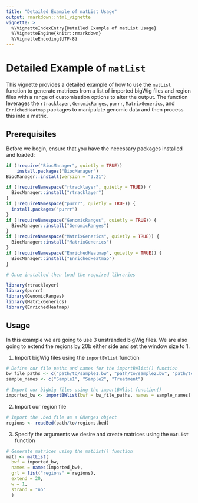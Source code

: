 ```yaml
---
title: "Detailed Example of matList Usage"
output: rmarkdown::html_vignette
vignette: >
  %\VignetteIndexEntry{Detailed Example of matList Usage}
  %\VignetteEngine{knitr::rmarkdown}
  %\VignetteEncoding{UTF-8}
---
```


# Detailed Example of `matList`

This vignette provides a detailed example of how to use the `matList` function to generate matrices from a list of imported bigWig files and region files with a range of customisation options to alter the output. The function leverages the `rtracklayer`, `GenomicRanges`, `purrr`, `MatrixGenerics`, and `EnrichedHeatmap` packages to manipulate genomic data and then process this into a matrix.

## Prerequisites

Before we begin, ensure that you have the necessary packages installed and loaded:

```r
if (!require("BiocManager", quietly = TRUE))
    install.packages("BiocManager")
BiocManager::install(version = "3.21")

if (!requireNamespace("rtracklayer", quietly = TRUE)) {
  BiocManager::install("rtracklayer")
}
if (!requireNamespace("purrr", quietly = TRUE)) {
  install.packages("purrr")
}
if (!requireNamespace("GenomicRanges", quietly = TRUE)) {
  BiocManager::install("GenomicRanges")
}
if (!requireNamespace("MatrixGenerics", quietly = TRUE)) {
  BiocManager::install("MatrixGenerics")
}
if (!requireNamespace("EnrichedHeatmap", quietly = TRUE)) {
  BiocManager::install("EnrichedHeatmap")
}

# Once installed then load the required libraries

library(rtracklayer)
library(purrr)
library(GenomicRanges)
library(MatrixGenerics)
library(EnrichedHeatmap)
```

## Usage

In this example we are going to use 3 unstranded bigWig files. We are also going to extend the regions by 20b either side and set the window size to 1.

1. Import bigWig files using the `importBWlist` function

```r
# Define our file paths and names for the importBWlist() function
bw_file_paths <- c("path/to/sample1.bw", "path/to/sample2.bw", "path/to/treatment.bw")
sample_names <- c("Sample1", "Sample2", "Treatment")

# Import our bigWig files using the importBWlist function()
imported_bw <- importBWlist(bwf = bw_file_paths, names = sample_names)
```

2. Import our region file

```r 
# Import the .bed file as a GRanges object
regions <- readBed(path/to/regions.bed)
```

3. Specify the arguments we desire and create matrices using the `matList` function

```r
# Generate matrices using the matList() function
matl <- matList(
  bwf = imported_bw, 
  names = names(imported_bw), 
  grl = list("regions" = regions), 
  extend = 20, 
  w = 1, 
  strand = "no"
  )
```

